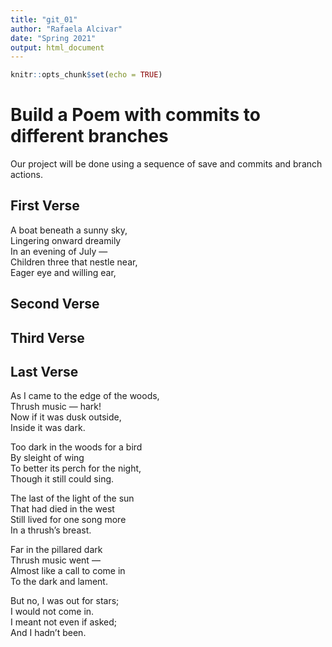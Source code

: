 ```yaml
---
title: "git_01"
author: "Rafaela Alcivar"
date: "Spring 2021"
output: html_document
---
```


```r
knitr::opts_chunk$set(echo = TRUE)
```
# Build a Poem with commits to different branches
Our project will be done using a sequence of save and commits and branch actions.
<!-- Do not modify or change any text in "!--" bracketed areas such as this --- these are instructions to
you, if you change any of this the git program will notice it and compromise your git merging strategy !-->

## First Verse 
<!--Put the first five lines of a poem by Lewis Carrol in this section!-->

A boat beneath a sunny sky,  
Lingering onward dreamily  
In an evening of July —  
Children three that nestle near,  
Eager eye and willing ear,  

## Second Verse
<!--Put the first five lines of a poem by Robert Frost here!-->

## Third Verse
<!--Put the first two verses of The Walrus and the Carpenter here!-->

## Last Verse
<!--Put a short poem of your choice 8-20 lines,here!-->

As I came to the edge of the woods,  
Thrush music — hark!  
Now if it was dusk outside,  
Inside it was dark.  

Too dark in the woods for a bird  
By sleight of wing  
To better its perch for the night,  
Though it still could sing.  

The last of the light of the sun  
That had died in the west  
Still lived for one song more  
In a thrush's breast.  

Far in the pillared dark  
Thrush music went —  
Almost like a call to come in  
To the dark and lament.  

But no, I was out for stars;  
I would not come in.  
I meant not even if asked;  
And I hadn't been.  
